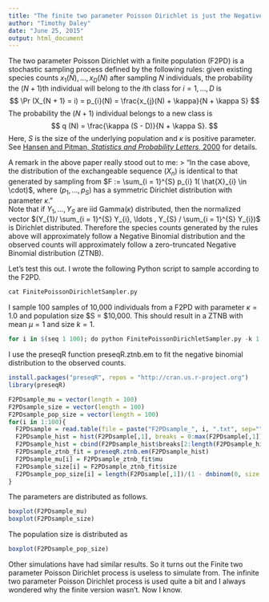```yaml
---
title: "The finite two parameter Poisson Dirichlet is just the Negative Binomial"
author: "Timothy Daley"
date: "June 25, 2015"
output: html_document
---
```


The two parameter Poisson Dirichlet with a finite population (F2PD) is a stochastic sampling process defined by the following rules: given existing species counts $x_{1} (N), \ldots, x_{D} (N)$ after sampling $N$ individuals, the probability the $(N + 1)$th individual will belong to the $i$th class for $i = 1, \ldots, D$ is 
$$
\Pr (X_{N + 1} = i) = p_{i}(N) = \frac{x_{j}(N) + \kappa}{N + \kappa S}
$$
The probability the $(N + 1)$ individual belongs to a new class is 
$$
q (N) = \frac{\kappa (S - D)}{N + \kappa S}.
$$
Here, $S$ is the size of the underlying population and $\kappa$ is positive parameter.  See [Hansen and Pitman, *Statistics and Probability Letters*, 2000](http://digitalassets.lib.berkeley.edu/sdtr/ucb/text/520.pdf) for details.  

A remark in the above paper really stood out to me: 
> "In the case above, the distribution of the exchangeable sequence $(X_{n})$ is identical to that generated by sampling from $F := \sum_{i = 1}^{S} p_{i} 1( \hat{X}_{i} \in \cdot)$, where $(p_{1}, \ldots, p_{S})$ has a symmetric Dirichlet distribution with parameter $\kappa$."  
Note that if $Y_{1}, \ldots, Y_{S}$ are iid Gamma$(\kappa)$ distributed, then the normalized vector $(Y_{1}/ \sum_{i = 1}^{S} Y_{i}, \ldots , Y_{S} / \sum_{i = 1}^{S} Y_{i})$ is Dirichlet distributed.  Therefore the species counts generated by the rules above will approximately follow a Negative Binomial distribution and the observed counts will approximately follow a zero-truncated Negative Binomial distribution (ZTNB).

Let's test this out.  I wrote the following Python script to sample according to the F2PD.
```r
cat FinitePoissonDirichletSampler.py
```

I sample 100 samples of 10,000 individuals from a F2PD with parameter $\kappa = 1.0$ and population size $S = $10,000.  This should result in a ZTNB with mean $\mu = 1$ and size $k = 1$.   
```r
for i in $(seq 1 100); do python FinitePoissonDirichletSampler.py -k 1.0 -m 10000 -n 10000 -o F2PDsample_${i}.txt; done
```
I use the preseqR function preseqR.ztnb.em to fit the negative binomial distribution to the observed counts.
```r
install.packages("preseqR", repos = "http://cran.us.r-project.org")
library(preseqR)
```
```r
F2PDsample_mu = vector(length = 100)
F2PDsample_size = vector(length = 100)
F2PDsample_pop_size = vector(length = 100)
for(i in 1:100){
  F2PDsample = read.table(file = paste("F2PDsample_", i, ".txt", sep=""))
  F2PDsample_hist = hist(F2PDsample[,1], breaks = 0:max(F2PDsample[,1]), plot=FALSE)
  F2PDsample_hist = cbind(F2PDsample_hist$breaks[2:length(F2PDsample_hist$breaks)], F2PDsample_hist$counts)
  F2PDsample_ztnb_fit = preseqR.ztnb.em(F2PDsample_hist)
  F2PDsample_mu[i] = F2PDsample_ztnb_fit$mu
  F2PDsample_size[i] = F2PDsample_ztnb_fit$size
  F2PDsample_pop_size[i] = length(F2PDsample[,1])/(1 - dnbinom(0, size = F2PDsample_ztnb_fit$size, mu = F2PDsample_ztnb_fit$mu))
}
```

The parameters are distributed as follows.
```r
boxplot(F2PDsample_mu)
boxplot(F2PDsample_size)
```
The population size is distributed as
```r
boxplot(F2PDsample_pop_size)
```

Other simulations have had similar results. So it turns out the Finite two parameter Poisson Dirichlet process is useless to simulate from.  The infinite two parameter Poisson Dirichlet process is used quite a bit and I always wondered why the finite version wasn't.  Now I know. 